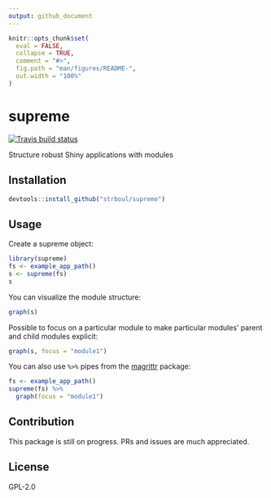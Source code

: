 ```yaml
---
output: github_document
---
```


<!-- README.md is generated from README.Rmd. Please edit that file -->

```r
knitr::opts_chunk$set(
  eval = FALSE,
  collapse = TRUE,
  comment = "#>",
  fig.path = "man/figures/README-",
  out.width = "100%"
)
```


# supreme

[![Travis build status](https://travis-ci.org/strboul/supreme.svg?branch=master)](https://travis-ci.org/strboul/supreme)

Structure robust Shiny applications with modules

## Installation

```r
devtools::install_github("strboul/supreme")
```

## Usage

Create a supreme object:
```r
library(supreme)
fs <- example_app_path()
s <- supreme(fs)
s
```

You can visualize the module structure:
```r
graph(s)
```

Possible to focus on a particular module to make particular modules' parent and child
modules explicit:

```r
graph(s, focus = "module1")
```

You can also use `%>%` pipes from the
[magrittr](https://cran.r-project.org/package=magrittr) package:
```r
fs <- example_app_path()
supreme(fs) %>%
  graph(focus = "module1")
```

## Contribution

This package is still on progress. PRs and issues are much appreciated.

## License

GPL-2.0

